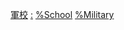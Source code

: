 {{Categories by country|nocat}}

[[Category:軍校|]]
[[Category:各國軍事教育和訓練|:]]
[[Category:各國軍事組織|%School]]
[[Category:各國學校|%Military]]
